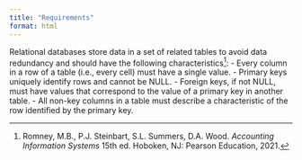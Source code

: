```yaml
---
title: "Requirements"
format: html
---
```

Relational databases store data in a set of related tables to avoid data redundancy and should have the following characteristics^[Romney, M.B., P.J. Steinbart, S.L. Summers, D.A. Wood. *Accounting Information Systems* 15th ed. Hoboken, NJ: Pearson Education, 2021.]:
- Every column in a row of a table (i.e., every cell) must have a single value.
- Primary keys uniquely identify rows and cannot be NULL. 
- Foreign keys, if not NULL, must have values that correspond to the value of a primary key in another table.
- All non-key columns in a table must describe a characteristic of the row identified by the primary key.